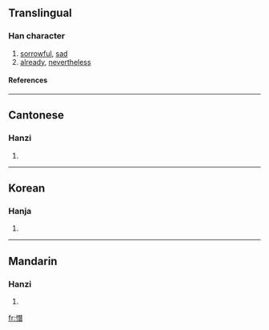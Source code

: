 ==Translingual==
===Han character===
{{Han char|rn=61|rad=心|as=12|sn=15|four=9106<sub>1</sub>|canj=心一山日 (PMUA)}}
# [[sorrowful]], [[sad]]
# [[already]], [[nevertheless]]
====References====
{{Han ref|kx=0404.020|dkj=11261|dj=0744.100|hdz=42353.140|uh=61AF|ud=25007|bh=E5A3|bd=58787}}

----
==Cantonese==
===Hanzi===
{{yue-hanzi|jyut=|y=chaam2}}
# {{defn|Cantonese}}

----
==Korean==
===Hanja===
{{ko-hanja|hangeul=참|eumhun=|rv=cham|mr=ch'am|y=cham}}
# {{defn|Korean}}

----
==Mandarin==
===Hanzi===
{{cmn-hanzi|pin=[[cǎn]] (can3)|wg=ts'an<sup>3</sup>}}
# {{defn|Mandarin}}

[[fr:憯]]